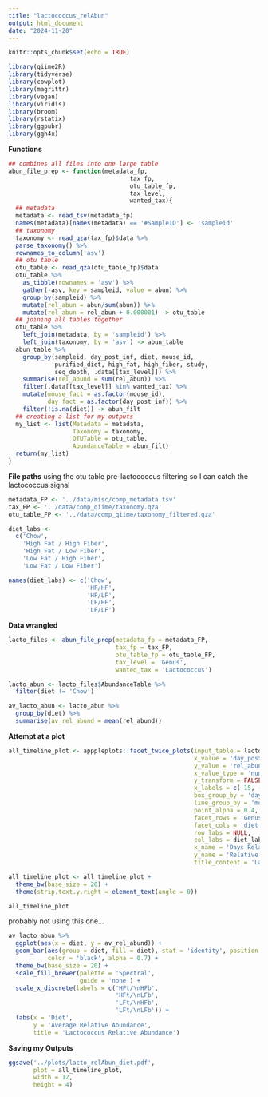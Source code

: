 ```yaml
---
title: "lactococcus_relAbun"
output: html_document
date: "2024-11-20"
---
```


```r
knitr::opts_chunk$set(echo = TRUE)
```

```r
library(qiime2R)
library(tidyverse)
library(cowplot)
library(magrittr)
library(vegan)
library(viridis)
library(broom)
library(rstatix)
library(ggpubr)
library(ggh4x)
```

**Functions**
```r
## combines all files into one large table
abun_file_prep <- function(metadata_fp,
                                  tax_fp,
                                  otu_table_fp,
                                  tax_level,
                                  wanted_tax){
  ## metadata
  metadata <- read_tsv(metadata_fp)
  names(metadata)[names(metadata) == '#SampleID'] <- 'sampleid'
  ## taxonomy
  taxonomy <- read_qza(tax_fp)$data %>% 
  parse_taxonomy() %>% 
  rownames_to_column('asv')
  ## otu table 
  otu_table <- read_qza(otu_table_fp)$data
  otu_table %>% 
    as_tibble(rownames = 'asv') %>% 
    gather(-asv, key = sampleid, value = abun) %>% 
    group_by(sampleid) %>% 
    mutate(rel_abun = abun/sum(abun)) %>% 
    mutate(rel_abun = rel_abun + 0.000001) -> otu_table
  ## joining all tables together 
  otu_table %>% 
    left_join(metadata, by = 'sampleid') %>% 
    left_join(taxonomy, by = 'asv') -> abun_table
  abun_table %>% 
    group_by(sampleid, day_post_inf, diet, mouse_id, 
             purified_diet, high_fat, high_fiber, study,
             seq_depth, .data[[tax_level]]) %>% 
    summarise(rel_abund = sum(rel_abun)) %>% 
    filter(.data[[tax_level]] %in% wanted_tax) %>% 
    mutate(mouse_fact = as.factor(mouse_id),
           day_fact = as.factor(day_post_inf)) %>% 
    filter(!is.na(diet)) -> abun_filt
  ## creating a list for my outputs
  my_list <- list(Metadata = metadata,
                  Taxonomy = taxonomy,
                  OTUTable = otu_table,
                  AbundanceTable = abun_filt)
  return(my_list)
}
```

**File paths**
using the otu table pre-lactococcus filtering so I can catch the lactococcus signal
```r
metadata_FP <- '../data/misc/comp_metadata.tsv'
tax_FP <- '../data/comp_qiime/taxonomy.qza'
otu_table_FP <- '../data/comp_qiime/taxonomy_filtered.qza'

diet_labs <- 
  c('Chow', 
    'High Fat / High Fiber', 
    'High Fat / Low Fiber', 
    'Low Fat / High Fiber', 
    'Low Fat / Low Fiber')

names(diet_labs) <- c('Chow',
                      'HF/HF',
                      'HF/LF',
                      'LF/HF',
                      'LF/LF')
```

**Data wrangled**
```r
lacto_files <- abun_file_prep(metadata_fp = metadata_FP,
                              tax_fp = tax_FP,
                              otu_table_fp = otu_table_FP,
                              tax_level = 'Genus',
                              wanted_tax = 'Lactococcus')

lacto_abun <- lacto_files$AbundanceTable %>% 
  filter(diet != 'Chow')

av_lacto_abun <- lacto_abun %>% 
  group_by(diet) %>% 
  summarise(av_rel_abund = mean(rel_abund))
```

**Attempt at a plot**
```r
all_timeline_plot <- apppleplots::facet_twice_plots(input_table = lacto_abun,
                                                    x_value = 'day_post_inf',
                                                    y_value = 'rel_abund',
                                                    x_value_type = 'numeric',
                                                    y_transform = FALSE,
                                                    x_labels = c(-15, -8, -3, 0, 3),
                                                    box_group_by = 'day_post_inf',
                                                    line_group_by = 'mouse_id',
                                                    point_alpha = 0.4,
                                                    facet_rows = 'Genus',
                                                    facet_cols = 'diet',
                                                    row_labs = NULL,
                                                    col_labs = diet_labs,
                                                    x_name = 'Days Relative to Infection',
                                                    y_name = 'Relative Abundance',
                                                    title_content = 'Lactococcus Relative Abundance')

all_timeline_plot <- all_timeline_plot +
  theme_bw(base_size = 20) +
  theme(strip.text.y.right = element_text(angle = 0))

all_timeline_plot
```
probably not using this one...
```r
av_lacto_abun %>% 
  ggplot(aes(x = diet, y = av_rel_abund)) +
  geom_bar(aes(group = diet, fill = diet), stat = 'identity', position = 'stack', 
           color = 'black', alpha = 0.7) +
  theme_bw(base_size = 20) +
  scale_fill_brewer(palette = 'Spectral',
                    guide = 'none') +
  scale_x_discrete(labels = c('HFt/\nHFb',
                              'HFt/\nLFb',
                              'LFt/\nHFb',
                              'LFt/\nLFb')) +
  labs(x = 'Diet',
       y = 'Average Relative Abundance',
       title = 'Lactococcus Relative Abundance')
```

**Saving my Outputs**
```r
ggsave('../plots/lacto_relAbun_diet.pdf',
       plot = all_timeline_plot,
       width = 12,
       height = 4)
```

